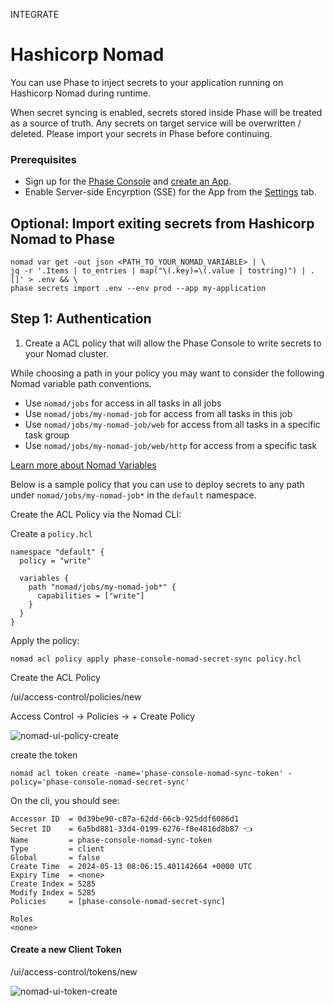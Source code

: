 

<Tag variant="small">INTEGRATE</Tag>

# Hashicorp Nomad

You can use Phase to inject secrets to your application running on Hashicorp Nomad during runtime.

<Warning>
  When secret syncing is enabled, secrets stored inside Phase will be treated as
  a source of truth. Any secrets on target service will be overwritten /
  deleted. Please import your secrets in Phase before continuing.
</Warning>

### Prerequisites

- Sign up for the [Phase Console](/quickstart) and [create an App](/console/apps#create-an-app).
- Enable Server-side Encyrption (SSE) for the App from the [Settings](/console/apps#settings) tab.

## Optional: Import exiting secrets from Hashicorp Nomad to Phase

```fish
nomad var get -out json <PATH_TO_YOUR_NOMAD_VARIABLE> | \
jq -r '.Items | to_entries | map("\(.key)=\(.value | tostring)") | .[]' > .env && \
phase secrets import .env --env prod --app my-application
```

## Step 1: Authentication

1. Create a ACL policy that will allow the Phase Console to write secrets to your Nomad cluster.

While choosing a path in your policy you may want to consider the following Nomad variable path conventions.

- Use `nomad/jobs` for access in all tasks in all jobs
- Use `nomad/jobs/my-nomad-job` for access from all tasks in this job
- Use `nomad/jobs/my-nomad-job/web` for access from all tasks in a specific task group
- Use `nomad/jobs/my-nomad-job/web/http` for access from a specific task

[Learn more about Nomad Variables](https://developer.hashicorp.com/nomad/tutorials/variables)

Below is a sample policy that you can use to deploy secrets to any path under `nomad/jobs/my-nomad-job*` in the `default` namespace.

Create the ACL Policy via the Nomad CLI:

Create a `policy.hcl`

```hcl
namespace "default" {
  policy = "write"

  variables {
    path "nomad/jobs/my-nomad-job*" {
      capabilities = ["write"]
    }
  }
}
```

Apply the policy:

```fish
nomad acl policy apply phase-console-nomad-secret-sync policy.hcl
```

Create the ACL Policy

/ui/access-control/policies/new

Access Control -> Policies -> + Create Policy

![nomad-ui-policy-create](/assets/images/platform-integrations/hashicorp/nomad/nomad-ui-policy-create.png)

create the token

```
nomad acl token create -name='phase-console-nomad-sync-token' -policy='phase-console-nomad-secret-sync'
```

On the cli, you should see:

```
Accessor ID  = 0d39be90-c87a-62dd-66cb-925ddf6086d1
Secret ID    = 6a5bd881-33d4-0199-6276-f8e4816d8b87 👈
Name         = phase-console-nomad-sync-token
Type         = client
Global       = false
Create Time  = 2024-05-13 08:06:15.401142664 +0000 UTC
Expiry Time  = <none>
Create Index = 5285
Modify Index = 5285
Policies     = [phase-console-nomad-secret-sync]

Roles
<none>
```

#### Create a new Client Token

/ui/access-control/tokens/new

![nomad-ui-token-create](/assets/images/platform-integrations/hashicorp/nomad/nomad-ui-token-create.png)
